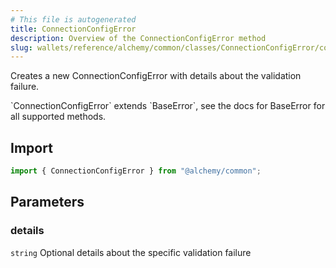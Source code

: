 ```yaml
---
# This file is autogenerated
title: ConnectionConfigError
description: Overview of the ConnectionConfigError method
slug: wallets/reference/alchemy/common/classes/ConnectionConfigError/constructor
---
```


Creates a new ConnectionConfigError with details about the validation failure.

<Note>
  `ConnectionConfigError` extends `BaseError`, see the docs for BaseError for
  all supported methods.
</Note>

## Import

```ts
import { ConnectionConfigError } from "@alchemy/common";
```

## Parameters

### details

`string`
Optional details about the specific validation failure
